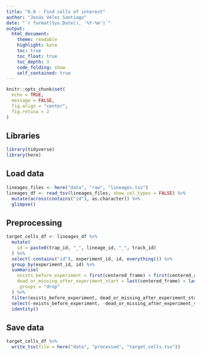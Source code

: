 ```yaml
---
title: "0.0 - Find cells of interest"
author: "Jesús Vélez Santiago"
date: "`r format(Sys.Date(), '%Y-%m')`"
output: 
  html_document:
    theme: readable
    highlight: kate
    toc: true
    toc_float: true
    toc_depth: 3
    code_folding: show
    self_contained: true
---
```


```r
knitr::opts_chunk$set(
  echo = TRUE,
  message = FALSE,
  fig.align = "center",
  fig.retina = 2
)
```

## Libraries

```r
library(tidyverse)
library(here)
```

## Load data

```r
lineages_files <- here("data", "raw", "lineages.tsv")
lineages_df <- read_tsv(lineages_files, show_col_types = FALSE) %>%
  mutate(across(contains("id"), as.character)) %>% 
  glimpse()
```

## Preprocessing

```r
target_cells_df <- lineages_df %>% 
  mutate(
    id = paste0(trap_id, "_", lineage_id, "_", track_id)
  ) %>% 
  select(-contains("id"), experiment_id, id, everything()) %>% 
  group_by(experiment_id, id) %>% 
  summarise(
    exists_before_experiment = first(centered_frame) < first(centered_antibiotic_start_frame),
    dead_or_missing_after_experiment_start = last(centered_frame) > last(centered_antibiotic_start_frame),
    .groups = "drop"
  ) %>% 
  filter(exists_before_experiment, dead_or_missing_after_experiment_start) %>%
  select(-exists_before_experiment, -dead_or_missing_after_experiment_start) %>% 
  identity()
```

## Save data

```r
target_cells_df %>% 
  write_tsv(file = here("data", "processed", "target_cells.tsv"))
```
